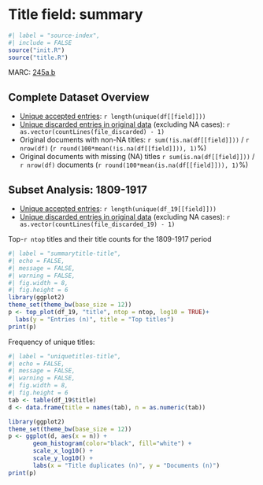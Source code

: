 # Title field: summary

```r
#| label = "source-index",
#| include = FALSE
source("init.R")
source("title.R")
```

MARC: [245a,b](https://www.loc.gov/marc/bibliographic/bd245.html)

## Complete Dataset Overview

-   [Unique accepted entries](dataTable/data_table.html?path=../output.tables/title_accepted.csv): `r length(unique(df[[field]]))`
-   [Unique discarded entries in original data](dataTable/data_table.html?path=../output.tables/title_discarded.csv) (excluding NA cases): `r as.vector(countLines(file_discarded) - 1)`
-   Original documents with non-NA titles: `r sum(!is.na(df[[field]]))` / `r nrow(df)` (`r round(100*mean(!is.na(df[[field]])), 1)`%)
-   Original documents with missing (NA) titles `r sum(is.na(df[[field]]))` / `r nrow(df)` documents (`r round(100*mean(is.na(df[[field]])), 1)`%)

## Subset Analysis: 1809-1917

-   [Unique accepted entries](dataTable/data_table.html?path=../output.tables/title_accepted_19.csv): `r length(unique(df_19[[field]]))`
-   [Unique discarded entries in original data](dataTable/data_table.html?path=../output.tables/title_discarded_19.csv) (excluding NA cases): `r as.vector(countLines(file_discarded_19) - 1)`

Top-`r ntop` titles and their title counts for the 1809-1917 period

```r
#| label = "summarytitle-title",
#| echo = FALSE,
#| message = FALSE,
#| warning = FALSE,
#| fig.width = 8,
#| fig.height = 6
library(ggplot2)
theme_set(theme_bw(base_size = 12))
p <- top_plot(df_19, "title", ntop = ntop, log10 = TRUE)+
  labs(y = "Entries (n)", title = "Top titles")
print(p)
```

Frequency of unique titles:

```r
#| label = "uniquetitles-title",
#| echo = FALSE,
#| message = FALSE,
#| warning = FALSE,
#| fig.width = 8,
#| fig.height = 6
tab <- table(df_19$title)
d <- data.frame(title = names(tab), n = as.numeric(tab))

library(ggplot2)
theme_set(theme_bw(base_size = 12))
p <- ggplot(d, aes(x = n)) +
       geom_histogram(color="black", fill="white") +
       scale_x_log10() +
       scale_y_log10() +
       labs(x = "Title duplicates (n)", y = "Documents (n)")
print(p)
```
